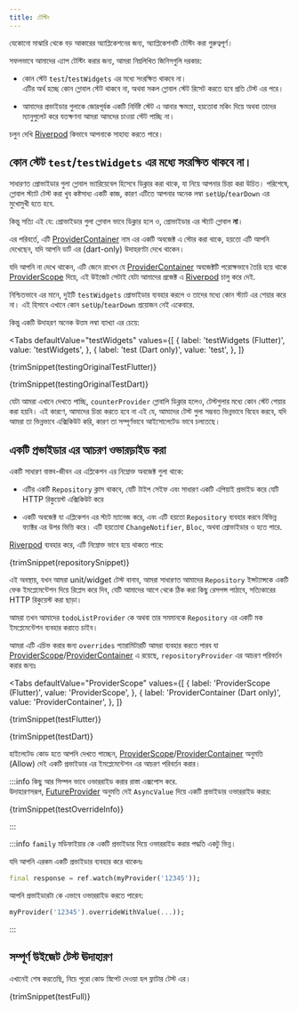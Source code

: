 ```yaml
---
title: টেস্টিং
---
```




যেকোনো মাঝারি থেকে বড় আকারের অ্যাপ্লিকেশনের জন্য, অ্যাপ্লিকেশনটি টেস্টিং করা গুরুত্বপূর্ণ।

সফলভাবে আমাদের এ্যাপ টেস্টিং করার জন্য, আমরা নিম্নলিখিত জিনিসগুলি দরকার:

- কোন স্টেট `test`/`testWidgets` এর মধ্যে সংরক্ষিত থাকবে না।  
  এটির অর্থ হচ্ছে কোন গ্লোবাল স্টেট থাকবে না, অথবা সকল গ্লোবাল স্টেট রিসেট করতে হবে প্রতি টেস্ট এর পরে।

- আমাদের প্রভাইডার গুলাকে জোরপূর্বক একটি নির্দিষ্ট স্টেট এ আনার ক্ষমতা, হয়তোবা মকিং দিয়ে অথবা তাদের ম্যানুপুলেট করে যতক্ষণনা আমরা আমদের চাওয়া স্টেট পাচ্ছি না।

চলুন দেখি [Riverpod] কিভাবে আপনাকে সাহায্য করতে পারে।

## কোন স্টেট `test`/`testWidgets` এর মধ্যে সংরক্ষিত থাকবে না।

সাধারণত প্রোভাইডার গুলা গ্লোবাল ভ্যারিয়েবেল হিসেবে ডিক্লার করা থাকে, যা নিয়ে আপনার চিন্তা করা উচিত।
পরিশেষে, গ্লোবাল স্ট্যাট টেস্ট করা খুব কষ্টসাধ্য একটি কাজ, কারণ এটিতে আপনার অনেক লম্বা `setUp`/`tearDown` এর মুখোমুখী হতে হবে.

কিন্তু সত্যি এই যে: প্রোভাইডার গুলা গ্লোবাল ভাবে ডিক্লার হলে ও, প্রোভাইডার এর স্ট্যাট গ্লোবাল **না**।

এর পরিবর্তে, এটি [ProviderContainer] নাম এর একটি অবজেক্ট এ স্টোর করা থাকে, হয়তো এটি আপনি দেখেছেন, যদি আপনি ডার্ট এর (dart-only) উদাহরণটা দেখে থাকেন। 

যদি আপনি না দেখে থাকেন, এটি জেনে রাখেন যে [ProviderContainer] অবজেক্টটি পরোক্ষভাবে তৈরি হয়ে থাকে [ProviderScope] দিয়ে, এই উইজেট সেটাই যেটা আমাদের প্রজেক্ট এ [Riverpod] চালু করে দেই.

নিশ্চিতভাবে এর মানে, দুইটি `testWidgets` প্রোভাইডার ব্যবহার করলে ও তাদের মধ্যে কোন স্ট্যাট এর শেয়ার করে না।
এই হিসাবে এখানে কোন `setUp`/`tearDown` প্রয়োজন নেই একেবারে.

কিন্তু একটি উদাহরণ অনেক উত্তম লম্বা ব্যাখ্যা এর চেয়ে:

<Tabs
  defaultValue="testWidgets"
  values={[
    { label: 'testWidgets (Flutter)', value: 'testWidgets', },
    { label: 'test (Dart only)', value: 'test', },
  ]}
>
<TabItem value="testWidgets">

<CodeBlock>{trimSnippet(testingOriginalTestFlutter)}</CodeBlock>

</TabItem>
<TabItem value="test">

<CodeBlock>{trimSnippet(testingOriginalTestDart)}</CodeBlock>

</TabItem>
</Tabs>

যেটা আমরা এখানে দেখতে পাচ্ছি, `counterProvider` গ্লোবালি ডিক্লার হলেও, টেস্টগুলার মধ্যে কোন স্টেট শেয়ার করা হয়নি। এই কারণে, আমাদের চিন্তা করতে হবে না এই যে, আমাদের টেস্ট গুলা সম্ভবত ভিন্নভাবে বিহেব করবে, যদি আমরা তা ভিন্নভাবে এক্সিকিউট করি, কারণ তা সম্পূর্ণভাবে আইসোলেটেড ভাবে চলতেছে।

## একটি প্রভাইডার এর আচরণ ওভারড়াইড করা

একটি সাধারণ বাস্তব-জীবন এর এপ্লিকেশন এর নিম্নোক্ত অবজেক্ট গুলা থাকে:

- এটির একটি `Repository` ক্লাস থাকবে, যেটি টাইপ সেইফ এবং সাধারণ একটি এপিয়াই প্রভাইড করে যেটি HTTP রিকুয়েস্ট এক্সিকিউট করে

- একটি অবজেক্ট যা এপ্লিকেশন এর স্ট্যট ম্যানেজ করে, এবং এটি হয়তো `Repository` ব্যবহার করবে বিভিন্ন ফ্যাক্টর এর উপর ভিত্তি করে। এটি হয়তোবা `ChangeNotifier`, `Bloc`, অথবা প্রোভাইডার ও হতে পারে.

[Riverpod] ব্যবহার করে, এটি নিম্নোক্ত ভাবে হয়ে থাকতে পারে:

<CodeBlock>{trimSnippet(repositorySnippet)}</CodeBlock>

এই অবস্থায়, যখন আমরা unit/widget টেস্ট বানাব, আমরা সাধারণত আমাদের  `Repository` ইন্সট্যান্সকে একটি ফেক ইমপ্লেমেন্টেশন দিয়ে রিপ্লেস করে দিব, যেটি আমাদের আগে থেকে ঠিক করা কিছু রেসপন্স পাঠাবে, সত্যিকারের HTTP রিকুয়েস্ট করা ছাড়া।

আমরা তখন আমাদের `todoListProvider` কে অথবা তার সমমানকে `Repository` এর একটি মক ইমপ্লেমেন্টেশন ব্যবহার করাতে চাইব।

আমরা এটি এচিভ করার জন্য `overrides` প্যারামিটারটি আমরা ব্যবহার করতে পারব যা [ProviderScope]/[ProviderContainer] এ রয়েছে, `repositoryProvider` এর আচরণ পরিবর্তন করার জন্যঃ

<Tabs
  defaultValue="ProviderScope"
  values={[
    { label: 'ProviderScope (Flutter)', value: 'ProviderScope', },
    { label: 'ProviderContainer (Dart only)', value: 'ProviderContainer', },
  ]}
>
<TabItem value="ProviderScope">

<CodeBlock>{trimSnippet(testFlutter)}</CodeBlock>

</TabItem>
<TabItem value="ProviderContainer">

<CodeBlock>{trimSnippet(testDart)}</CodeBlock>

</TabItem>
</Tabs>

হাইলেটেড কোড হতে আপনি দেখতে পাচ্ছেন, [ProviderScope]/[ProviderContainer]
অনুমতি (Allow) দেই একটি প্রভাইডার এর ইমপ্লেমেন্টেশন এর আচরণ পরিবর্তন করার।

:::info
কিছু আর সিম্পল ভাবে ওভাররাইড করার রাস্তা এক্সপোস করে.  
উদাহারণসরূপ, [FutureProvider] অনুমতি দেই `AsyncValue` দিয়ে একটি প্রভাইডার ওভাররাইড করার:

<CodeBlock>{trimSnippet(testOverrideInfo)}</CodeBlock>

:::

:::info
`family` মডিফাইয়ার কে একটি প্রভাইডার দিয়ে ওভাররাইড করার পদ্ধতি একটু ভিন্ন।

যদি আপনি এরকম একটি প্রভাইডার ব্যবহার করে থাকেনঃ

```dart
final response = ref.watch(myProvider('12345'));
```

আপনি প্রভাইডারটা কে এভাবে ওভাররাইড করতে পারেন:

```dart
myProvider('12345').overrideWithValue(...));
```

:::

## সম্পূর্ণ উইজেট টেস্ট ঊদাহারণ

এখানেই শেষ করতেছি, নিচে পুরো কোড স্নিপেট দেওয়া হল ফ্লাটার টেস্ট এর।

<CodeBlock>{trimSnippet(testFull)}</CodeBlock>

[riverpod]: https://github.com/rrousselgit/river_pod
[providerscope]: https://pub.dev/documentation/flutter_riverpod/latest/flutter_riverpod/ProviderScope-class.html
[providercontainer]: https://pub.dev/documentation/riverpod/latest/riverpod/ProviderContainer-class.html
[futureprovider]: ../providers/future_provider
[zone]: https://api.flutter.dev/flutter/dart-async/Zone-class.html
